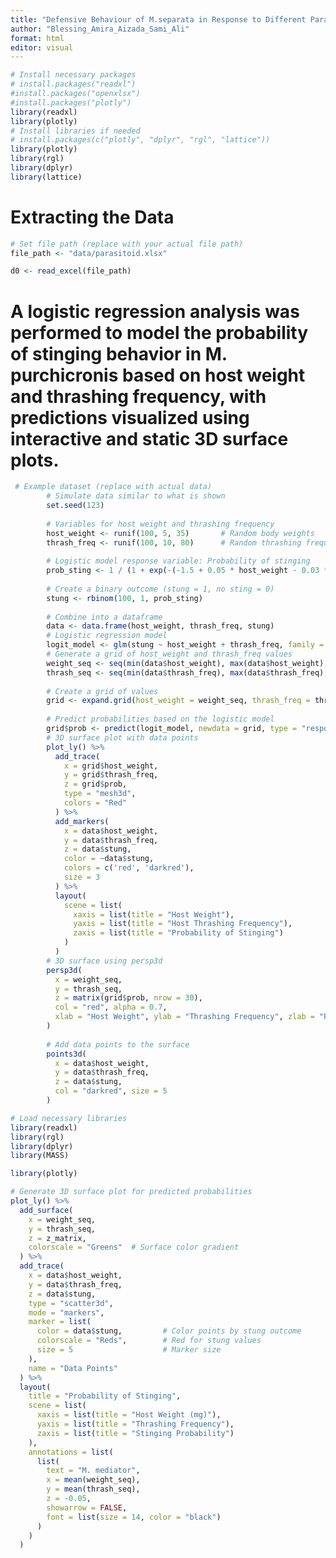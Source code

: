 ---
title: "Defensive Behaviour of M.separata in Response to Different Parasitoid species"
author: "Blessing_Amira_Aizada_Sami_Ali"
format: html
editor: visual
---

```{r}
# Install necessary packages
# install.packages("readxl")
#install.packages("openxlsx")
#install.packages("plotly")
library(readxl)
library(plotly)
# Install libraries if needed
# install.packages(c("plotly", "dplyr", "rgl", "lattice"))
library(plotly)
library(rgl)
library(dplyr)
library(lattice)
```

# Extracting the Data

```{r}
# Set file path (replace with your actual file path)
file_path <- "data/parasitoid.xlsx"

d0 <- read_excel(file_path)
```

# A logistic regression analysis was performed to model the probability of stinging behavior in M. purchicronis based on host weight and thrashing frequency, with predictions visualized using interactive and static 3D surface plots.

```{r}
 # Example dataset (replace with actual data)
        # Simulate data similar to what is shown
        set.seed(123)
        
        # Variables for host weight and thrashing frequency
        host_weight <- runif(100, 5, 35)       # Random body weights
        thrash_freq <- runif(100, 10, 80)      # Random thrashing frequencies
        
        # Logistic model response variable: Probability of stinging
        prob_sting <- 1 / (1 + exp(-(-1.5 + 0.05 * host_weight - 0.03 * thrash_freq))) # Logistic response
        
        # Create a binary outcome (stung = 1, no sting = 0)
        stung <- rbinom(100, 1, prob_sting)
        
        # Combine into a dataframe
        data <- data.frame(host_weight, thrash_freq, stung)
        # Logistic regression model
        logit_model <- glm(stung ~ host_weight + thrash_freq, family = binomial, data = data)
        # Generate a grid of host_weight and thrash_freq values
        weight_seq <- seq(min(data$host_weight), max(data$host_weight), length.out = 30)
        thrash_seq <- seq(min(data$thrash_freq), max(data$thrash_freq), length.out = 30)
        
        # Create a grid of values
        grid <- expand.grid(host_weight = weight_seq, thrash_freq = thrash_seq)
        
        # Predict probabilities based on the logistic model
        grid$prob <- predict(logit_model, newdata = grid, type = "response")
        # 3D surface plot with data points
        plot_ly() %>%
          add_trace(
            x = grid$host_weight,
            y = grid$thrash_freq,
            z = grid$prob,
            type = "mesh3d",
            colors = "Red"
          ) %>%
          add_markers(
            x = data$host_weight,
            y = data$thrash_freq,
            z = data$stung,
            color = ~data$stung,
            colors = c('red', 'darkred'),
            size = 3
          ) %>%
          layout(
            scene = list(
              xaxis = list(title = "Host Weight"),
              yaxis = list(title = "Host Thrashing Frequency"),
              zaxis = list(title = "Probability of Stinging")
            )
          )
        # 3D surface using persp3d
        persp3d(
          x = weight_seq,
          y = thrash_seq,
          z = matrix(grid$prob, nrow = 30),
          col = "red", alpha = 0.7,
          xlab = "Host Weight", ylab = "Thrashing Frequency", zlab = "Probability"
        )
        
        # Add data points to the surface
        points3d(
          x = data$host_weight,
          y = data$thrash_freq,
          z = data$stung,
          col = "darkred", size = 5
        )

```

```{r}
# Load necessary libraries
library(readxl)
library(rgl)
library(dplyr)
library(MASS)
```

```{r}

library(plotly)

# Generate 3D surface plot for predicted probabilities
plot_ly() %>%
  add_surface(
    x = weight_seq,
    y = thrash_seq,
    z = z_matrix,
    colorscale = "Greens"  # Surface color gradient
  ) %>%
  add_trace(
    x = data$host_weight,
    y = data$thrash_freq,
    z = data$stung,
    type = "scatter3d",
    mode = "markers",
    marker = list(
      color = data$stung,         # Color points by stung outcome
      colorscale = "Reds",        # Red for stung values
      size = 5                    # Marker size
    ),
    name = "Data Points"
  ) %>%
  layout(
    title = "Probability of Stinging",
    scene = list(
      xaxis = list(title = "Host Weight (mg)"),
      yaxis = list(title = "Thrashing Frequency"),
      zaxis = list(title = "Stinging Probability")
    ),
    annotations = list(
      list(
        text = "M. mediator",
        x = mean(weight_seq),
        y = mean(thrash_seq),
        z = -0.05,
        showarrow = FALSE,
        font = list(size = 14, color = "black")
      )
    )
  )

```
